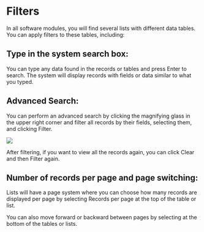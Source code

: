 # Filters

In all software modules, you will find several lists with different data tables. You can apply filters to these tables, including:

## Type in the system search box:
You can type any data found in the records or tables and press Enter to search. The system will display records with fields or data similar to what you typed.

## Advanced Search:
You can perform an advanced search by clicking the magnifying glass in the upper right corner and filter all records by their fields, selecting them, and clicking Filter.

<img src="/Selfdeclarations/advanced_search.png"/>

After filtering, if you want to view all the records again, you can click Clear and then Filter again.

## Number of records per page and page switching:
Lists will have a page system where you can choose how many records are displayed per page by selecting Records per page at the top of the table or list.

You can also move forward or backward between pages by selecting at the bottom of the tables or lists.
